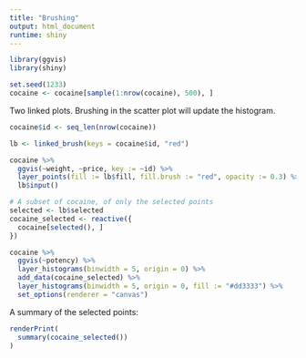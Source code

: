 ```yaml
---
title: "Brushing"
output: html_document
runtime: shiny
---
```

```r
library(ggvis)
library(shiny)

set.seed(1233)
cocaine <- cocaine[sample(1:nrow(cocaine), 500), ]
```

Two linked plots. Brushing in the scatter plot will update the histogram.

```r
cocaine$id <- seq_len(nrow(cocaine))

lb <- linked_brush(keys = cocaine$id, "red")

cocaine %>%
  ggvis(~weight, ~price, key := ~id) %>%
  layer_points(fill := lb$fill, fill.brush := "red", opacity := 0.3) %>%
  lb$input()

# A subset of cocaine, of only the selected points
selected <- lb$selected
cocaine_selected <- reactive({
  cocaine[selected(), ]
})

cocaine %>%
  ggvis(~potency) %>%
  layer_histograms(binwidth = 5, origin = 0) %>%
  add_data(cocaine_selected) %>%
  layer_histograms(binwidth = 5, origin = 0, fill := "#dd3333") %>%
  set_options(renderer = "canvas")
```

A summary of the selected points:

```r
renderPrint(
  summary(cocaine_selected())
)
```
